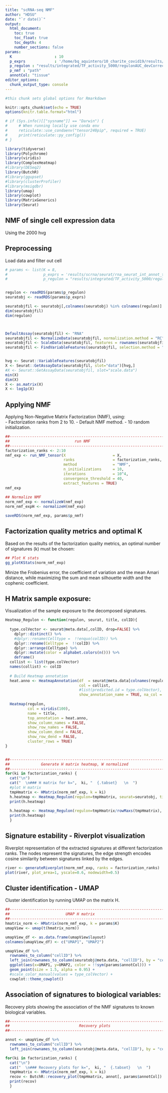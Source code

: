 ```yaml
---
title: "scRNA-seq NMF"
author: "HDSU"
date: "`r date()`"
output: 
  html_document:
    toc: true
    toc_float: true
    toc_depth: 4
    number_sections: false
params:
  K                   : 10
  p_exprs             : '/home/bq_aquintero/10_charite_covid19/results/scrna/seurat/rna_seurat_int_annot_transfer.RDS'
  p_regulon : "results/integrated/TF_activity_5000/regulonAUC_devCorrected.RDS"
  p_nmf : "path"
  annotCol: "tissue"
editor_options: 
  chunk_output_type: console
---
```


```r
#this chunk sets global options for Rmarkdown

knitr::opts_chunk$set(echo = TRUE)
options(knitr.table.format="html")

# if (Sys.info()[["sysname"]] == "Darwin") {
#     # When running locally use conda env
#     reticulate::use_condaenv("tensor240pip", required = TRUE)
#     print(reticulate::py_config())
# }

library(tidyverse)
library(Polychrome)
library(viridis)
library(ComplexHeatmap)
#library(DESeq2)
library(ButchR)
#library(ggupset)
#library(clusterProfiler)
#library(msigdbr)
library(umap)
library(cowplot)
library(MatrixGenerics)
library(Seurat)


```

## NMF of single cell expression data

Using the 2000 hvg

## Preprocessing   

Load data and filter out cell 


```r

# params <- list(K = 8,
#                p_exprs = 'results/scrna/seurat/rna_seurat_int_annot_transfer.RDS',
#                p_regulon = "results/integrated/TF_activity_5000/regulonAUC_devCorrected.RDS")


regulon <- readRDS(params$p_regulon)
seuratobj <- readRDS(params$p_exprs)

seuratobjfil <- seuratobj[,colnames(seuratobj) %in% colnames(regulon)]
dim(seuratobjfil)
dim(regulon)



DefaultAssay(seuratobjfil) <- "RNA"
seuratobjfil <- NormalizeData(seuratobjfil, normalization.method = "RC", scale.factor = 1e6)
seuratobjfil <- ScaleData(seuratobjfil, features = rownames(seuratobjfil))
seuratobjfil <- FindVariableFeatures(seuratobjfil, selection.method = "vst", nfeatures = 2000)


hvg <- Seurat::VariableFeatures(seuratobjfil)
X <- Seurat::GetAssayData(seuratobjfil, slot="data")[hvg,]
#X <- Seurat::GetAssayData(seuratobjfil, slot="scale.data")
min(X)
dim(X)
X <- as.matrix(X)
X <- log1p(X)


```

## Applying NMF

Applying Non-Negative Matrix Factorization (NMF), using:  
- Factorization ranks from 2 to 10.
- Default NMF method.
- 10 random initialization.

```r
##----------------------------------------------------------------------------##
##                             run NMF                                        ##
##----------------------------------------------------------------------------##
factorization_ranks <- 2:10
nmf_exp <- run_NMF_tensor(X                     = X,
                          ranks                 = factorization_ranks,
                          method                = "NMF",
                          n_initializations     = 10,
                          iterations            = 10^4,
                          convergence_threshold = 40, 
                          extract_features = TRUE)
nmf_exp
  
## Normalize NMF
norm_nmf_exp <- normalizeW(nmf_exp)
norm_nmf_expH <- normalizeH(nmf_exp)

saveRDS(norm_nmf_exp, params$p_nmf)

```
 
 
## Factorization quality metrics and optimal K

Based on the results of the factorization quality metrics, an optimal number of signatures (k) must be chosen:
  
```r
## Plot K stats
gg_plotKStats(norm_nmf_exp)

```
Minize the Frobenius error, the coefficient of variation and the mean Amari distance, while maximizing the sum and mean silhouette width and the cophenic coefficient.
  


## H Matrix sample exposure:  {.tabset}  

Visualization of the sample exposure to the decomposed signatures.
  
  
```r

Heatmap_Regulon <- function(regulon, seurat, title, colID){
  
  type.colVector <- seurat@meta.data[,colID, drop=FALSE] %>% 
    dplyr::distinct() %>% 
    #dplyr::rename(Celltype =  !!enquo(colID)) %>% 
    dplyr::rename(Celltype =  !!colID) %>% 
    dplyr::arrange(Celltype) %>% 
    dplyr::mutate(color = alphabet.colors(n())) %>% 
    deframe()
  collist <- list(type.colVector) 
  names(collist) <- colID
  
  # Build Heatmap annotation
  heat.anno <- HeatmapAnnotation(df  = seurat@meta.data[colnames(regulon),colID, drop=FALSE],
                                 col = collist,
                                 #list(predicted.id = type.colVector),
                                 show_annotation_name = TRUE, na_col = "white")
  
  Heatmap(regulon,
          col = viridis(100),
          name = title,
          top_annotation = heat.anno,
          show_column_names = FALSE,
          show_row_names = FALSE,
          show_column_dend = FALSE,
          show_row_dend = FALSE,
          cluster_rows = TRUE)
}


##----------------------------------------------------------------------------##
##              Generate H matrix heatmap, W normalized                       ##
##----------------------------------------------------------------------------##
for(ki in factorization_ranks) {
  cat("\n")
  cat("  \n### H matrix for k=",  ki, "  {.tabset}   \n  ")
  #plot H matrix
  tmpHmatrix <- HMatrix(norm_nmf_exp, k = ki)
  h.heatmap <- Heatmap_Regulon(regulon=tmpHmatrix, seurat=seuratobj, title=paste0("H k=", ki), colID=params$annotCol)
  print(h.heatmap)
  
  h.heatmap <- Heatmap_Regulon(regulon=tmpHmatrix/rowMaxs(tmpHmatrix), seurat=seuratobj, title=paste0("H k=", ki), colID=params$annotCol)
  print(h.heatmap)
  }
```

## Signature estability - Riverplot visualization

Riverplot representation of the extracted signatures at different factorization ranks. The nodes represent the signatures, the edge strength encodes cosine similarity between signatures linked by the edges. 

```r
river <- generateRiverplot(norm_nmf_exp, ranks = factorization_ranks)
plot(river, plot_area=1, yscale=0.6, nodewidth=0.5)

```


## Cluster identification - UMAP

Cluster identification by running UMAP on the matrix H. 

```r
##----------------------------------------------------------------------------##
##                         UMAP H matrix                                      ##
##----------------------------------------------------------------------------##
hmatrix_norm <- HMatrix(norm_nmf_exp, k = params$K)
umapView <- umap(t(hmatrix_norm))

umapView_df <- as.data.frame(umapView$layout)
colnames(umapView_df) <- c("UMAP1", "UMAP2")

umapView_df %>% 
  rownames_to_column("cellID") %>% 
  left_join(rownames_to_column(seuratobj@meta.data, "cellID"), by = "cellID") %>% 
  ggplot(aes(x=UMAP1, y=UMAP2, color = !!sym(params$annotCol))) + 
  geom_point(size = 1.5, alpha = 0.95) + 
  #scale_color_manual(values = type_colVector) +
  cowplot::theme_cowplot()


```

## Association of signatures to biological variables:  {.tabset}  


Recovery plots showing the association of the NMF signatures to known biological variables.
  
  
```r
##----------------------------------------------------------------------------##
##                               Recovery plots                               ##
##----------------------------------------------------------------------------##

annot <- umapView_df %>% 
  rownames_to_column("cellID") %>% 
  left_join(rownames_to_column(seuratobj@meta.data, "cellID"), by = "cellID")

for(ki in factorization_ranks) {
  cat("\n")
  cat("  \n### Recovery plots for k=",  ki, "  {.tabset}   \n  ")
  tmpHmatrix <- HMatrix(norm_nmf_exp, k = ki)
  recov <- ButchR::recovery_plot(tmpHmatrix, annot[, params$annotCol])
  print(recov)
  }
```
